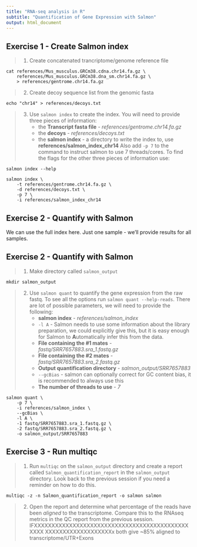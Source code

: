 ```yaml
---
title: "RNA-seq analysis in R"
subtitle: "Quantification of Gene Expression with Salmon"
output: html_document
---
```


## Exercise 1 - Create Salmon index
> 1. Create concatenated trancriptome/genome reference file
```
cat references/Mus_musculus.GRCm38.cdna.chr14.fa.gz \
    references/Mus_musculus.GRCm38.dna_sm.chr14.fa.gz \
    > references/gentrome.chr14.fa.gz
```
> 2. Create decoy sequence list from the genomic fasta
```
echo "chr14" > references/decoys.txt
```
> 3. Use `salmon index` to create the index. You will need to provide three
>  pieces of information:
>     * the **Transcript fasta file** - *references/gentrome.chr14.fa.gz*
>     * the **decoys** - *references/decoys.txt*
>     * the **salmon index** - a directory to write the index to, use **references/salmon_index_chr14**
> Also add `-p 7` to the command to instruct salmon to use 7 threads/cores.
> To find the flags for the other three pieces of information use:
```
salmon index --help
```
```
salmon index \
    -t references/gentrome.chr14.fa.gz \
    -d references/decoys.txt \
    -p 7 \
    -i references/salmon_index_chr14
```

## Exercise 2 - Quantify with Salmon

We can use the full index here. Just one sample - we'll provide results for all 
samples.

## Exercise 2 - Quantify with Salmon

> 1. Make directory called `salmon_output`
```
mkdir salmon_output
```
> 2. Use `salmon quant` to quantify the gene expression from the raw fastq.
> To see all the options run `salmon quant --help-reads`. There are lot of 
> possible parameters, we will need to provide the following:
>       * **salmon index** - *references/salmon_index*
>       * `-l A` - Salmon needs to use some information about the library 
>         preparation, we could explicitly give this, but it is easy enough
>         for Salmon to **A**utomatically infer this from the data.
>       * **File containing the #1 mates** - *fastq/SRR7657883.sra_1.fastq.gz*
>       * **File containing the #2 mates** - *fastq/SRR7657883.sra_2.fastq.gz*
>       * **Output quantification directory** - *salmon_output/SRR7657883*
>       * `--gcBias` - salmon can optionally correct for GC content bias, it is
>         recommended to always use this
>       * **The number of threads to use** - *7*
```
salmon quant \
    -p 7 \
    -i references/salmon_index \
    --gcBias \
    -l A \
    -1 fastq/SRR7657883.sra_1.fastq.gz \
    -2 fastq/SRR7657883.sra_2.fastq.gz \
    -o salmon_output/SRR7657883
```

## Exercise 3 - Run multiqc
> 1. Run `multiqc` on the `salmon_output` directory and create a report called 
> `Salmon_quantification_report` in the `salmon_output` directory. Look back to
> the previous session if you need a reminder on how to do this.
```
multiqc -z -n Salmon_quantification_report -o salmon salmon
```
> 2. Open the report and determine what percentage of the reads have been 
> *aligned* to the transcriptome. Compare this to the RNAseq metrics in the 
> QC report from the previous session. 
> IFXXXXXXXXXXXXXXXXXXXXXXXXXXXXXXXXXXXXXXXXXXXXXXXX
> XXXXXXXXXXXXXXXXXXXx both give ~85% aligned to transcriptome/UTR+Exons
